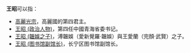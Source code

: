 '''王昭'''可以指：
*[[高麗光宗|高麗光宗]]，高麗國的第四君主。
*[[王昭_(政治人物)|王昭 (政治人物)]]，第四任中國青海省委书记。
*[[王昭_(韞娛之子)|王昭 (韞娛之子)]]，溥韞娛（愛新覺羅·韞娛）與王愛蘭（完顏·武賢）之子。
*[[王昭_(图书馆副馆长)|王昭 (图书馆副馆长)]]，长宁区图书馆副馆长。
{{disambig|Z昭|cat=二字王姓人名消歧义}}